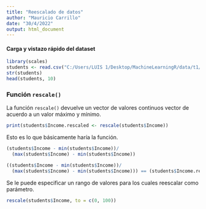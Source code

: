 ---
title: "Reescalado de datos"
author: "Mauricio Carrillo"
date: "30/4/2022"
output: html_document
---

#### Carga y vistazo rápido del dataset

```{r}
library(scales)
students <- read.csv("C:/Users/LUIS 1/Desktop/MachineLearningR/data/t1/data-conversion.csv")
str(students)
head(students, 10)
```

### Función `rescale()`

La función `rescale()` devuelve un vector de valores continuos vector de acuerdo a un valor máximo y mínimo.

```{r}
print(students$Income.rescaled <- rescale(students$Income))

```

Esto es lo que básicamente haría la función.

```{r}

(students$Income - min(students$Income))/
  (max(students$Income) - min(students$Income))

((students$Income - min(students$Income))/
  (max(students$Income) - min(students$Income))) == (students$Income.rescaled <- rescale(students$Income))

```

Se le puede especificar un rango de valores para los cuales reescalar como parámetro.

```{r}
rescale(students$Income, to = c(0, 100))
```

